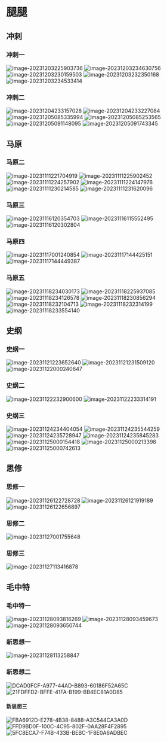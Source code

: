 
# 腿腿

> <Hitokoto />

## 冲刺

### 冲刺一
![image-20231203225903736](https://pic.redhat.team/uPic/image-20231203225903736.png)
![image-20231203234630756](https://pic.redhat.team/uPic/image-20231203234630756.png)
![image-20231203230159503](https://pic.redhat.team/uPic/image-20231203230159503.png)
![image-20231203232350168](https://pic.redhat.team/uPic/image-20231203232350168.png)
![image-20231203234533414](https://pic.redhat.team/uPic/image-20231203234533414.png)

### 冲刺二
![image-20231204233157028](https://pic.redhat.team/uPic/image-20231204233157028.png)
![image-20231204233227084](https://pic.redhat.team/uPic/image-20231204233227084.png)
![image-20231205085335994](https://pic.redhat.team/uPic/image-20231205085335994.png)
![image-20231205085253565](https://pic.redhat.team/uPic/image-20231205085253565.png)
![image-20231205091148095](https://pic.redhat.team/uPic/image-20231205091148095.png)
![image-20231205091743345](https://pic.redhat.team/uPic/image-20231205091743345.png)

## 马原

### 马原二
![image-20231111221704919](https://pic.redhat.team/uPic/image-20231111221704919.png)
![image-20231111225902452](https://pic.redhat.team/uPic/image-20231111225902452.png)
![image-20231111224257902](https://pic.redhat.team/uPic/image-20231111224257902.png)
![image-20231111224147976](https://pic.redhat.team/uPic/image-20231111224147976.png)
![image-20231111230214585](https://pic.redhat.team/uPic/image-20231111230214585.png)
![image-20231111231620096](https://pic.redhat.team/uPic/image-20231111231620096.png)

### 马原三
![image-20231116120354703](https://pic.redhat.team/uPic/image-20231116120354703.png)
![image-20231116115552495](https://pic.redhat.team/uPic/image-20231116115552495.png)
![image-20231116120302804](https://pic.redhat.team/uPic/image-20231116120302804.png)

### 马原四
![image-20231117001240854](https://pic.redhat.team/uPic/image-20231117001240854.png)
![image-20231117144425151](https://pic.redhat.team/uPic/image-20231117144425151.png)
![image-20231117144449387](https://pic.redhat.team/uPic/image-20231117144449387.png)

### 马原五
![image-20231118234030173](https://pic.redhat.team/uPic/image-20231118234030173.png)
![image-20231118225937085](https://pic.redhat.team/uPic/image-20231118225937085.png)
![image-20231118234126578](https://pic.redhat.team/uPic/image-20231118234126578.png)
![image-20231118230856294](https://pic.redhat.team/uPic/image-20231118230856294.png)
![image-20231118232104713](https://pic.redhat.team/uPic/image-20231118232104713.png)
![image-20231118232314199](https://pic.redhat.team/uPic/image-20231118232314199.png)
![image-20231118233554140](https://pic.redhat.team/uPic/image-20231118233554140.png)

## 史纲

### 史纲一
![image-20231121223652640](https://pic.redhat.team/uPic/image-20231121223652640.png)
![image-20231121231509120](https://pic.redhat.team/uPic/image-20231121231509120.png)
![image-20231122000240647](https://pic.redhat.team/uPic/image-20231122000240647.png)

### 史纲二
![image-20231122232900600](https://pic.redhat.team/uPic/image-20231122232900600.png)
![image-20231122233314191](https://pic.redhat.team/uPic/image-20231122233314191.png)

### 史纲三
![image-20231124234404054](https://pic.redhat.team/uPic/image-20231124234404054.png)
![image-20231124235544259](https://pic.redhat.team/uPic/image-20231124235544259.png)
![image-20231124235728947](https://pic.redhat.team/uPic/image-20231124235728947.png)
![image-20231124235845283](https://pic.redhat.team/uPic/image-20231124235845283.png)
![image-20231125000154418](https://pic.redhat.team/uPic/image-20231125000154418.png)
![image-20231125000213398](https://pic.redhat.team/uPic/image-20231125000213398.png)
![image-20231125000742613](https://pic.redhat.team/uPic/image-20231125000742613.png)

## 思修

### 思修一
![image-20231126122728728](https://pic.redhat.team/uPic/image-20231126122728728.png)
![image-20231126121919189](https://pic.redhat.team/uPic/image-20231126121919189.png)
![image-20231126122656897](https://pic.redhat.team/uPic/image-20231126122656897.png)

### 思修二
![image-20231127001755648](https://pic.redhat.team/uPic/image-20231127001755648.png)

### 思修三
![image-20231127113416878](https://pic.redhat.team/uPic/image-20231127113416878.png)

## 毛中特

### 毛中特一
![image-20231128093816269](https://pic.redhat.team/uPic/image-20231128093816269.png)
![image-20231128093459673](https://pic.redhat.team/uPic/image-20231128093459673.png)
![image-20231128093650744](https://pic.redhat.team/uPic/image-20231128093650744.png)

### 新思想一
![image-20231128113258847](https://pic.redhat.team/uPic/image-20231128113258847.png)

### 新思想二
![DCAD0FCF-A977-44AD-B893-60186F52A65C](https://pic.redhat.team/uPic/DCAD0FCF-A977-44AD-B893-60186F52A65C.jpeg)
![21FDFFD2-BFFE-41FA-B199-BB4EC81A0D85](https://pic.redhat.team/uPic/21FDFFD2-BFFE-41FA-B199-BB4EC81A0D85.jpeg)

#### 新思想三
![FBA6912D-E278-4B38-8488-A3C544CA3A0D](https://pic.redhat.team/uPic/FBA6912D-E278-4B38-8488-A3C544CA3A0D.jpeg)
![FFD9BD0F-100C-4C95-802F-0AA28F4F2895](https://pic.redhat.team/uPic/FFD9BD0F-100C-4C95-802F-0AA28F4F2895.jpeg)
![5FC8ECA7-F74B-433B-BEBC-1F8E0A6ADBEC](https://pic.redhat.team/uPic/5FC8ECA7-F74B-433B-BEBC-1F8E0A6ADBEC.jpeg)
